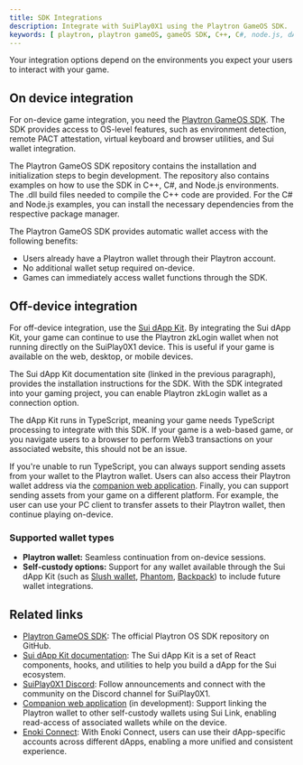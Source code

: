 ```yaml
---
title: SDK Integrations
description: Integrate with SuiPlay0X1 using the Playtron GameOS SDK. 
keywords: [ playtron, playtron gameOS, gameOS SDK, C++, C#, node.js, dApp kit, sui dApp kit, self-custody wallets, playtron wallets, gaming, suiplay0x1 ]
---
```


<ImportContent source="suiplay.mdx" mode="snippet" />

Your integration options depend on the environments you expect your users to interact with your game. 

## On device integration

For on-device game integration, you need the [Playtron GameOS SDK](https://github.com/playtron-os/playtron-sdk). The SDK provides access to OS-level features, such as environment detection, remote PACT attestation, virtual keyboard and browser utilities, and Sui wallet integration.

The Playtron GameOS SDK repository contains the installation and initialization steps to begin development. The repository also contains examples on how to use the SDK in C++, C#, and Node.js environments. The .dll build files needed to compile the C++ code are provided. For the C# and Node.js examples, you can install the necessary dependencies from the respective package manager.

The Playtron GameOS SDK provides automatic wallet access with the following benefits:

- Users already have a Playtron wallet through their Playtron account.
- No additional wallet setup required on-device.
- Games can immediately access wallet functions through the SDK.

## Off-device integration

For off-device integration, use the [Sui dApp Kit](https://sdk.mystenlabs.com/dapp-kit). By integrating the Sui dApp Kit, your game can continue to use the Playtron zkLogin wallet when not running directly on the SuiPlay0X1 device. This is useful if your game is available on the web, desktop, or mobile devices.

The Sui dApp Kit documentation site (linked in the previous paragraph), provides the installation instructions for the SDK. With the SDK integrated into your gaming project, you can enable Playtron zkLogin wallet as a connection option.
 
The dApp Kit runs in TypeScript, meaning your game needs TypeScript processing to integrate with this SDK. If your game is a web-based game, or you navigate users to a browser to perform Web3 transactions on your associated website, this should not be an issue. 

If you're unable to run TypeScript, you can always support sending assets from your wallet to the Playtron wallet. Users can also access their Playtron wallet address via the [companion web application](https://wallet.playtron.one). Finally, you can support sending assets from your game on a different platform. For example, the user can use your PC client to transfer assets to their Playtron wallet, then continue playing on-device.

### Supported wallet types

* **Playtron wallet:** Seamless continuation from on-device sessions.  
* **Self-custody options:** Support for any wallet available through the Sui dApp Kit (such as [Slush wallet](https://slush.app/), [Phantom](https://phantom.com/), [Backpack](https://backpack.app/)) to include future wallet integrations.

## Related links

- [Playtron GameOS SDK](https://github.com/playtron-os/playtron-sdk): The official Playtron OS SDK repository on GitHub.
- [Sui dApp Kit documentation](https://sdk.mystenlabs.com/dapp-kit): The Sui dApp Kit is a set of React components, hooks, and utilities to help you build a dApp for the Sui ecosystem.
- [SuiPlay0X1 Discord](https://discord.gg/suiplay): Follow announcements and connect with the community on the Discord channel for SuiPlay0X1.
- [Companion web application](https://wallet.playtron.one) (in development): Support linking the Playtron wallet to other self-custody wallets using Sui Link, enabling read-access of associated wallets while on the device.
- [Enoki Connect](https://docs.enoki.mystenlabs.com/enoki-connect): With Enoki Connect, users can use their dApp-specific accounts across different dApps, enabling a more unified and consistent experience.
